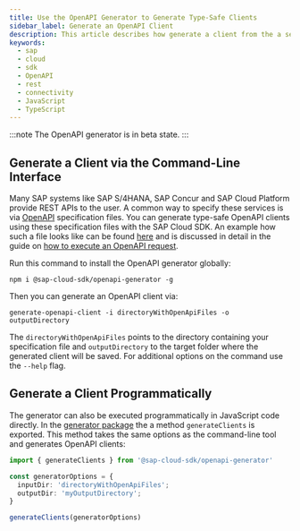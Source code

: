 ```yaml
---
title: Use the OpenAPI Generator to Generate Type-Safe Clients
sidebar_label: Generate an OpenAPI Client
description: This article describes how generate a client from the a service definition and how to use the client.
keywords:
  - sap
  - cloud
  - sdk
  - OpenAPI
  - rest
  - connectivity
  - JavaScript
  - TypeScript
---
```



:::note
The OpenAPI generator is in beta state.
:::

## Generate a Client via the Command-Line Interface

Many SAP systems like SAP S/4HANA, SAP Concur and SAP Cloud Platform provide REST APIs to the user.
A common way to specify these services is via [OpenAPI](./overview) specification files.
You can generate type-safe OpenAPI clients using these specification files with the SAP Cloud SDK.
An example how such a file looks like can be found [here](https://github.com/SAP/cloud-sdk-js/blob/main/test-resources/openapi-service-specs/test-service.json) and is discussed in detail in the guide on [how to execute an OpenAPI request](./execute-openapi-request).

Run this command to install the OpenAPI generator globally:

```
npm i @sap-cloud-sdk/openapi-generator -g
```

Then you can generate an OpenAPI client via:

```
generate-openapi-client -i directoryWithOpenApiFiles -o outputDirectory
```

The `directoryWithOpenApiFiles` points to the directory containing your specification file and `outputDirectory` to the target folder where the generated client will be saved.
For additional options on the command use the `--help` flag.

## Generate a Client Programmatically

The generator can also be executed programmatically in JavaScript code directly.
In the [generator package](https://github.com/SAP/cloud-sdk-js/tree/main/packages/openapi-generator) the a method `generateClients` is exported.
This method takes the same options as the command-line tool and generates OpenAPI clients:

```ts
import { generateClients } from '@sap-cloud-sdk/openapi-generator'

const generatorOptions = {
  inputDir: 'directoryWithOpenApiFiles';
  outputDir: 'myOutputDirectory';
}

generateClients(generatorOptions)
```
